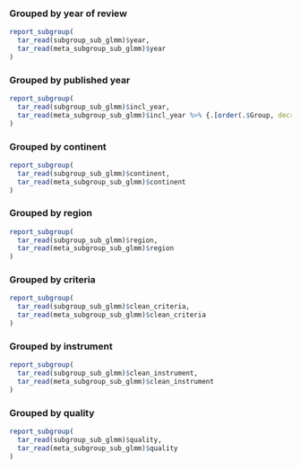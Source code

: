 ### Grouped by year of review {#sec-subgroup-glmm-sub-year}

```r

report_subgroup(
  tar_read(subgroup_sub_glmm)$year,
  tar_read(meta_subgroup_sub_glmm)$year
)

```

### Grouped by published year {#sec-subgroup-glmm-sub-incl-year}

```r

report_subgroup(
  tar_read(subgroup_sub_glmm)$incl_year,
  tar_read(meta_subgroup_sub_glmm)$incl_year %>% {.[order(.$Group, decreasing = FALSE), ]}
)

```

### Grouped by continent {#sec-subgroup-glmm-sub-continent}

```r

report_subgroup(
  tar_read(subgroup_sub_glmm)$continent,
  tar_read(meta_subgroup_sub_glmm)$continent
)

```

### Grouped by region {#sec-subgroup-glmm-sub-region}

```r

report_subgroup(
  tar_read(subgroup_sub_glmm)$region,
  tar_read(meta_subgroup_sub_glmm)$region
)

```

### Grouped by criteria {#sec-subgroup-glmm-sub-criteria}

```r

report_subgroup(
  tar_read(subgroup_sub_glmm)$clean_criteria,
  tar_read(meta_subgroup_sub_glmm)$clean_criteria
)

```

### Grouped by instrument {#sec-subgroup-glmm-sub-instrument}

```r

report_subgroup(
  tar_read(subgroup_sub_glmm)$clean_instrument,
  tar_read(meta_subgroup_sub_glmm)$clean_instrument
)

```

### Grouped by quality {#sec-subgroup-glmm-sub-quality}

```r

report_subgroup(
  tar_read(subgroup_sub_glmm)$quality,
  tar_read(meta_subgroup_sub_glmm)$quality
)

```

